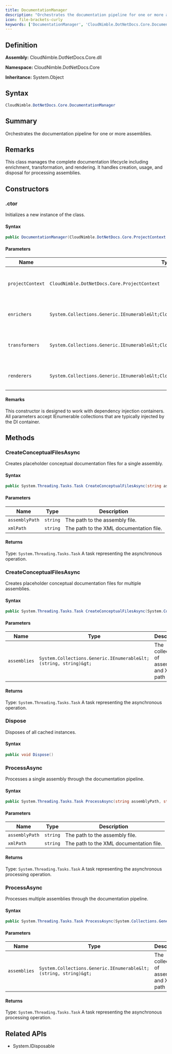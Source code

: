 ```yaml
---
title: DocumentationManager
description: "Orchestrates the documentation pipeline for one or more assemblies."
icon: file-brackets-curly
keywords: ['DocumentationManager', 'CloudNimble.DotNetDocs.Core.DocumentationManager', 'CloudNimble.DotNetDocs.Core', 'class', 'System.Object', 'System.IDisposable']
---
```


## Definition

**Assembly:** CloudNimble.DotNetDocs.Core.dll

**Namespace:** CloudNimble.DotNetDocs.Core

**Inheritance:** System.Object

## Syntax

```csharp
CloudNimble.DotNetDocs.Core.DocumentationManager
```

## Summary

Orchestrates the documentation pipeline for one or more assemblies.

## Remarks

This class manages the complete documentation lifecycle including enrichment,
            transformation, and rendering. It handles  creation,
            usage, and disposal for processing assemblies.

## Constructors

### .ctor

Initializes a new instance of the  class.

#### Syntax

```csharp
public DocumentationManager(CloudNimble.DotNetDocs.Core.ProjectContext projectContext, System.Collections.Generic.IEnumerable<CloudNimble.DotNetDocs.Core.IDocEnricher> enrichers = null, System.Collections.Generic.IEnumerable<CloudNimble.DotNetDocs.Core.IDocTransformer> transformers = null, System.Collections.Generic.IEnumerable<CloudNimble.DotNetDocs.Core.IDocRenderer> renderers = null)
```

#### Parameters

| Name | Type | Description |
|------|------|-------------|
| `projectContext` | `CloudNimble.DotNetDocs.Core.ProjectContext` | The project context containing configuration settings. |
| `enrichers` | `System.Collections.Generic.IEnumerable&lt;CloudNimble.DotNetDocs.Core.IDocEnricher&gt;?` | The enrichers to apply to documentation entities. |
| `transformers` | `System.Collections.Generic.IEnumerable&lt;CloudNimble.DotNetDocs.Core.IDocTransformer&gt;?` | The transformers to apply to the documentation model. |
| `renderers` | `System.Collections.Generic.IEnumerable&lt;CloudNimble.DotNetDocs.Core.IDocRenderer&gt;?` | The renderers to generate output formats. |

#### Remarks

This constructor is designed to work with dependency injection containers.
            All parameters accept IEnumerable collections that are typically injected by the DI container.

## Methods

### CreateConceptualFilesAsync

Creates placeholder conceptual documentation files for a single assembly.

#### Syntax

```csharp
public System.Threading.Tasks.Task CreateConceptualFilesAsync(string assemblyPath, string xmlPath)
```

#### Parameters

| Name | Type | Description |
|------|------|-------------|
| `assemblyPath` | `string` | The path to the assembly file. |
| `xmlPath` | `string` | The path to the XML documentation file. |

#### Returns

Type: `System.Threading.Tasks.Task`
A task representing the asynchronous operation.

### CreateConceptualFilesAsync

Creates placeholder conceptual documentation files for multiple assemblies.

#### Syntax

```csharp
public System.Threading.Tasks.Task CreateConceptualFilesAsync(System.Collections.Generic.IEnumerable<(string, string)> assemblies)
```

#### Parameters

| Name | Type | Description |
|------|------|-------------|
| `assemblies` | `System.Collections.Generic.IEnumerable&lt;(string, string)&gt;` | The collection of assembly and XML path pairs. |

#### Returns

Type: `System.Threading.Tasks.Task`
A task representing the asynchronous operation.

### Dispose

Disposes of all cached  instances.

#### Syntax

```csharp
public void Dispose()
```

### ProcessAsync

Processes a single assembly through the documentation pipeline.

#### Syntax

```csharp
public System.Threading.Tasks.Task ProcessAsync(string assemblyPath, string xmlPath)
```

#### Parameters

| Name | Type | Description |
|------|------|-------------|
| `assemblyPath` | `string` | The path to the assembly file. |
| `xmlPath` | `string` | The path to the XML documentation file. |

#### Returns

Type: `System.Threading.Tasks.Task`
A task representing the asynchronous processing operation.

### ProcessAsync

Processes multiple assemblies through the documentation pipeline.

#### Syntax

```csharp
public System.Threading.Tasks.Task ProcessAsync(System.Collections.Generic.IEnumerable<(string, string)> assemblies)
```

#### Parameters

| Name | Type | Description |
|------|------|-------------|
| `assemblies` | `System.Collections.Generic.IEnumerable&lt;(string, string)&gt;` | The collection of assembly and XML path pairs. |

#### Returns

Type: `System.Threading.Tasks.Task`
A task representing the asynchronous processing operation.

## Related APIs

- System.IDisposable

